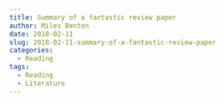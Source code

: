 ```yaml
---
title: Summary of a fantastic review paper
author: Miles Benton
date: 2018-02-11
slug: 2018-02-11-summary-of-a-fantastic-review-paper
categories:
  - Reading
tags:
  - Reading
  - Literature
---
```


